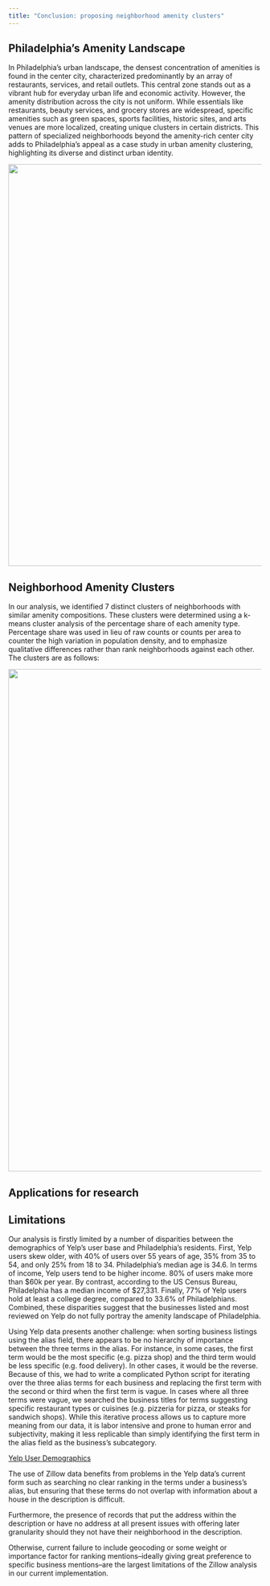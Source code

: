 ```yaml
---
title: "Conclusion: proposing neighborhood amenity clusters"
---
```



## Philadelphia's Amenity Landscape  
In Philadelphia's urban landscape, the densest concentration of amenities is found in the center city, characterized predominantly by an array of restaurants, services, and retail outlets. This central zone stands out as a vibrant hub for everyday urban life and economic activity. However, the amenity distribution across the city is not uniform. While essentials like restaurants, beauty services, and grocery stores are widespread, specific amenities such as green spaces, sports facilities, historic sites, and arts venues are more localized, creating unique clusters in certain districts. This pattern of specialized neighborhoods beyond the amenity-rich center city adds to Philadelphia's appeal as a case study in urban amenity clustering, highlighting its diverse and distinct urban identity.

<img src="images/cc_amenities.png" width="800px">

## Neighborhood Amenity Clusters  
In our analysis, we identified 7 distinct clusters of neighborhoods with similar amenity compositions. These clusters were determined using a k-means cluster analysis of the percentage share of each amenity type. Percentage share was used in lieu of raw counts or counts per area to counter the high variation in population density, and to emphasize qualitative differences rather than rank neighborhoods against each other. The clusters are as follows:

<img src="images/cluster_maps.png" width="1000px">

## Applications for research  

## Limitations   

Our analysis is firstly limited by a number of disparities between the demographics of Yelp’s user base and Philadelphia’s residents. First, Yelp users skew older, with 40% of users over 55 years of age, 35% from 35 to 54, and only 25% from 18 to 34. Philadelphia’s median age is 34.6. In terms of income, Yelp users tend to be higher income. 80% of users make more than $60k per year. By contrast, according to the US Census Bureau, Philadelphia has a median income of $27,331. Finally, 77% of Yelp users hold at least a college degree, compared to 33.6% of Philadelphians. Combined, these disparities suggest that the businesses listed and most reviewed on Yelp do not fully portray the amenity landscape of Philadelphia.

Using Yelp data presents another challenge: when sorting business listings using the alias field, there appears to be no hierarchy of importance between the three terms in the alias. For instance, in some cases, the first term would be the most specific (e.g. pizza shop) and the third term would be less specific (e.g. food delivery). In other cases, it would be the reverse. Because of this, we had to write a complicated Python script for iterating over the three alias terms for each business and replacing the first term with the second or third when the first term is vague. In cases where all three terms were vague, we searched the business titles for terms suggesting specific restaurant types or cuisines (e.g. pizzeria for pizza, or steaks for sandwich shops). While this iterative process allows us to capture more meaning from our data, it is labor intensive and prone to human error and subjectivity, making it less replicable than simply identifying the first term in the alias field as the business’s subcategory. 

<a href="https://www.yelp-press.com/company/fast-facts/default.aspx">Yelp User Demographics</a>

The use of Zillow data benefits from problems in the Yelp data's current form such as searching no clear ranking in the terms under a business's alias, but ensuring that these terms do not overlap with information about a house in the description is difficult. 

Furthermore, the presence of records that put the address within the description or have no address at all present issues with offering later granularity should they not have their neighborhood in the description.

Otherwise, current failure to include geocoding or some weight or importance factor for ranking mentions--ideally giving great preference to specific business mentions--are the largest limitations of the Zillow analysis in our current implementation.

